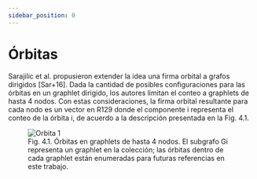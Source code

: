 ```yaml
---
sidebar_position: 0
---
```


# Órbitas

Sarajilic et al. propusieron extender la idea una firma orbital a grafos dirigidos [Sar+16]. Dada la cantidad de posibles configuraciones para las órbitas en un graphlet dirigido, los autores limitan el conteo a graphlets de hasta 4 nodos. Con estas consideraciones, la firma orbital resultante para cada nodo es un vector en R129 donde el componente i representa el conteo de la órbita i, de acuerdo a la descripción presentada en la Fig. 4.1.


<figure style={{'text-align': 'center'}}>
  <img src="https://raw.githubusercontent.com/roicort/OrbitalClustering/main/tesis-latex/figures/orbits.svg" alt="Orbita 1" style={{width: '100%'}}></img>
  <figcaption>Fig. 4.1. Órbitas en graphlets de hasta 4 nodos. El subgrafo Gi representa un graphlet en la colección; las órbitas dentro de cada graphlet están enumeradas para futuras referencias en este trabajo.
</figcaption>
</figure>


